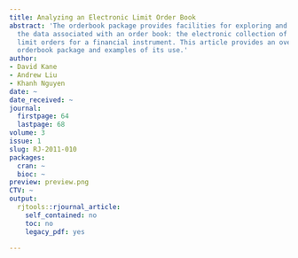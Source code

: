 ```yaml
---
title: Analyzing an Electronic Limit Order Book
abstract: 'The orderbook package provides facilities for exploring and visualizing
  the data associated with an order book: the electronic collection of the outstanding
  limit orders for a financial instrument. This article provides an overview of the
  orderbook package and examples of its use.'
author:
- David Kane
- Andrew Liu
- Khanh Nguyen
date: ~
date_received: ~
journal:
  firstpage: 64
  lastpage: 68
volume: 3
issue: 1
slug: RJ-2011-010
packages:
  cran: ~
  bioc: ~
preview: preview.png
CTV: ~
output:
  rjtools::rjournal_article:
    self_contained: no
    toc: no
    legacy_pdf: yes

---
```

